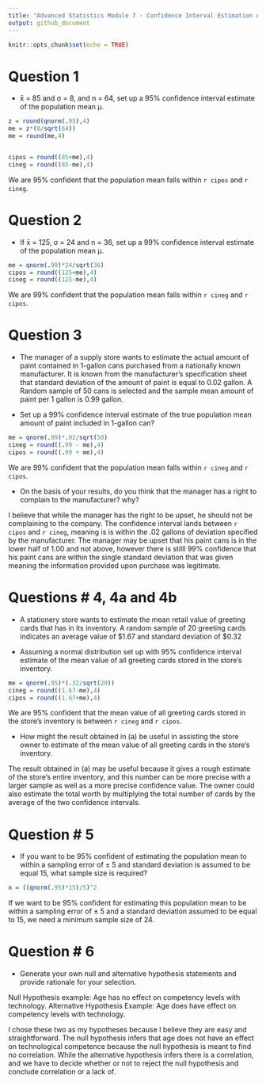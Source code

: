 ---
title: "Advanced Statistics Module 7 - Confidence Interval Estimation And introduction to Fundamental of hypothesis testing"
output: github_document
---

```{r setup, include=FALSE}
knitr::opts_chunk$set(echo = TRUE)
```

# Question 1

- x̄ = 85 and σ = 8, and n = 64, set up a 95% confidence interval estimate of the population mean μ. 

```{r}
z = round(qnorm(.95),4)
me = z*(8/sqrt(64))
me = round(me,4)


cipos = round((85+me),4)
cineg = round((85-me),4)
```

We are 95% confident that the population mean falls within `r cipos` and `r cineg`.

# Question 2

- If  x̄ = 125, σ = 24 and n = 36, set up a 99% confidence interval estimate of the population mean μ. 

```{r}
me = qnorm(.99)*24/sqrt(36)
cipos = round((125+me),4)
cineg = round((125-me),4)
```

We are 99% confident that the population mean falls within `r cineg` and `r cipos`.

# Question 3

- The manager of a supply store wants to estimate the actual amount of paint contained in 1-gallon cans purchased from a nationally known manufacturer. It is known from the manufacturer's specification sheet that standard deviation of the amount of paint is equal to 0.02 gallon. A Random sample of 50 cans is selected and the sample mean amount of paint per 1 gallon is 0.99 gallon. 

- Set up a 99% confidence interval estimate of the true population mean amount of paint included in 1-gallon can?
```{r}
me = qnorm(.99)*.02/sqrt(50)
cineg = round((.99 - me),4)
cipos = round((.99 + me),4)
```

We are 99% confident that the population mean falls within `r cineg` and `r cipos`.


- On the basis of your results, do you think that the manager has a right to complain to the manufacturer? why? 

I believe that while the manager has the right to be upset, he should not be complaining to the company. The confidence interval lands between `r cipos` and `r cineg`, meaning is is within the .02 gallons of deviation specified by the manufacturer. The manager may be upset that his paint cans is in the lower half of 1.00 and not above, however there is stilll 99% confidence that his paint cans are within the single standard deviation that was given meaning the information provided upon purchase was legitimate.

# Questions # 4, 4a and 4b 
- A stationery store wants to estimate the mean retail value of greeting cards that has in its inventory. A random sample of 20 greeting cards indicates an average value of $1.67 and standard deviation of $0.32

- Assuming a normal distribution set up with 95% confidence interval estimate of the mean value of all greeting cards stored in the store's inventory.

```{r}
me = qnorm(.95)*(.32/sqrt(20))
cineg = round((1.67-me),4)
cipos = round((1.67+me),4)
```
We are 95% confident that the mean value of all greeting cards stored in the store's inventory is between `r cineg` and `r cipos`.

- How might the result obtained in (a) be useful in assisting the store owner to estimate of the mean value of all greeting cards in the store's inventory.  

The result obtained in (a) may be useful because it gives a rough estimate of the store's entire inventory, and this number can be more precise with a larger sample as well as a more precise confidence value. The owner could also estimate the total worth by multiplying the total number of cards by the average of the two confidence intervals. 

# Question # 5
- If you want to be 95% confident of estimating the population mean to within a sampling error of  ± 5 and standard deviation is assumed to be equal 15, what sample size is required? 

```{r}
n = ((qnorm(.95)*15)/5)^2
```
If we want to be 95% confident for estimating this population mean to be within a sampling error of  ± 5 and a standard deviation assumed to be equal to 15, we need a minimum sample size of 24. 

# Question # 6

- Generate your own  null and alternative hypothesis statements and provide rationale for your selection.

Null Hypothesis example: Age has no effect on competency levels with technology.
Alternative Hypothesis Example: Age does have effect on competency levels with technology.

I chose these two as my hypotheses because I believe they are easy and straightforward. The null hypothesis infers that age does not have an effect on technological competence because the null hypothesis is meant to find no correlation. While the alternative hypothesis infers there is a correlation, and we have to decide whether or not to reject the null hypothesis and conclude correlation or a lack of. 